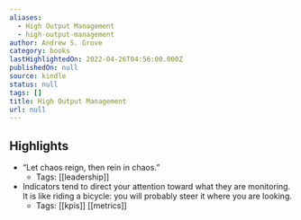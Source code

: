 ```yaml
---
aliases:
  - High Output Management
  - high-output-management
author: Andrew S. Grove
category: books
lastHighlightedOn: 2022-04-26T04:56:00.000Z
publishedOn: null
source: kindle
status: null
tags: []
title: High Output Management
url: null
---
```

## Highlights

- “Let chaos reign, then rein in chaos.”
    - Tags: [[leadership]]
- Indicators tend to direct your attention toward what they are monitoring. It is like riding a bicycle: you will probably steer it where you are looking.
    - Tags: [[kpis]] [[metrics]]
